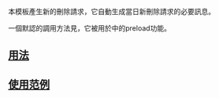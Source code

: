<noinclude>{{template doc page viewed directly}}</noinclude>
{{Twinkle standard installation}}
{{esoteric}}
本模板產生新的刪除請求，它自動生成當日新刪除請求的必要訊息。

一個默認的調用方法見{{tl|DRItem/auto}}，它被用於{{tl|Nr4d}}中的preload功能。

== [[Template:DRItem/usage|用法]] ==
{{DRItem/usage}}
== [[Template:DRItem/sample|使用范例]] ==
{{DRItem/sample}}

<includeonly>
[[Category:预定义模板|{{PAGENAME}}]]
</includeonly>